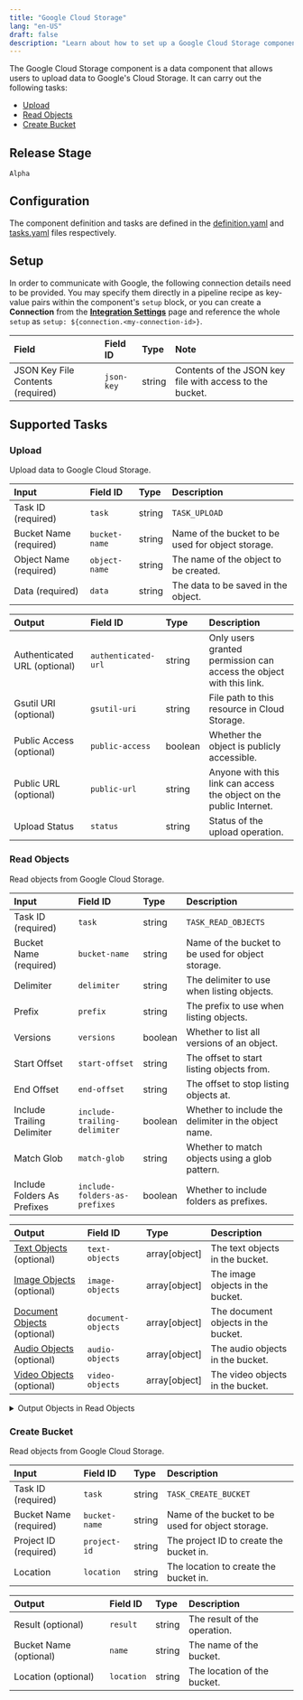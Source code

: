```yaml
---
title: "Google Cloud Storage"
lang: "en-US"
draft: false
description: "Learn about how to set up a Google Cloud Storage component https://github.com/instill-ai/instill-core"
---
```


The Google Cloud Storage component is a data component that allows users to upload data to Google's Cloud Storage.
It can carry out the following tasks:
- [Upload](#upload)
- [Read Objects](#read-objects)
- [Create Bucket](#create-bucket)

## Release Stage

`Alpha`

## Configuration

The component definition and tasks are defined in the [definition.yaml](https://github.com/instill-ai/pipeline-backend/blob/main/pkg/component/data/googlecloudstorage/v0/config/definition.yaml) and [tasks.yaml](https://github.com/instill-ai/pipeline-backend/blob/main/pkg/component/data/googlecloudstorage/v0/config/tasks.yaml) files respectively.


## Setup


In order to communicate with Google, the following connection details need to be
provided. You may specify them directly in a pipeline recipe as key-value pairs
within the component's `setup` block, or you can create a **Connection** from
the [**Integration Settings**](https://docs.instill-ai.com/docs/set-up-component)
page and reference the whole `setup` as `setup:
${connection.<my-connection-id>}`.

<div class="markdown-col-no-wrap" data-col-1 data-col-2>

| Field | Field ID | Type | Note |
| :--- | :--- | :--- | :--- |
| JSON Key File Contents (required) | `json-key` | string | Contents of the JSON key file with access to the bucket. |
</div>



## Supported Tasks

### Upload

Upload data to Google Cloud Storage.

<div class="markdown-col-no-wrap" data-col-1 data-col-2>

| Input | Field ID | Type | Description |
| :--- | :--- | :--- | :--- |
| Task ID (required) | `task` | string | `TASK_UPLOAD` |
| Bucket Name (required) | `bucket-name` | string | Name of the bucket to be used for object storage. |
| Object Name (required) | `object-name` | string | The name of the object to be created. |
| Data (required) | `data` | string | The data to be saved in the object. |

</div>


<div class="markdown-col-no-wrap" data-col-1 data-col-2>

| Output | Field ID | Type | Description |
| :--- | :--- | :--- | :--- |
| Authenticated URL (optional) | `authenticated-url` | string | Only users granted permission can access the object with this link. |
| Gsutil URI (optional) | `gsutil-uri` | string | File path to this resource in Cloud Storage. |
| Public Access (optional) | `public-access` | boolean | Whether the object is publicly accessible. |
| Public URL (optional) | `public-url` | string | Anyone with this link can access the object on the public Internet. |
| Upload Status | `status` | string | Status of the upload operation. |

</div>

### Read Objects

Read objects from Google Cloud Storage.

<div class="markdown-col-no-wrap" data-col-1 data-col-2>

| Input | Field ID | Type | Description |
| :--- | :--- | :--- | :--- |
| Task ID (required) | `task` | string | `TASK_READ_OBJECTS` |
| Bucket Name (required) | `bucket-name` | string | Name of the bucket to be used for object storage. |
| Delimiter | `delimiter` | string | The delimiter to use when listing objects. |
| Prefix | `prefix` | string | The prefix to use when listing objects. |
| Versions | `versions` | boolean | Whether to list all versions of an object. |
| Start Offset | `start-offset` | string | The offset to start listing objects from. |
| End Offset | `end-offset` | string | The offset to stop listing objects at. |
| Include Trailing Delimiter | `include-trailing-delimiter` | boolean | Whether to include the delimiter in the object name. |
| Match Glob | `match-glob` | string | Whether to match objects using a glob pattern. |
| Include Folders As Prefixes | `include-folders-as-prefixes` | boolean | Whether to include folders as prefixes. |

</div>


<div class="markdown-col-no-wrap" data-col-1 data-col-2>

| Output | Field ID | Type | Description |
| :--- | :--- | :--- | :--- |
| [Text Objects](#read-objects-text-objects) (optional) | `text-objects` | array[object] | The text objects in the bucket. |
| [Image Objects](#read-objects-image-objects) (optional) | `image-objects` | array[object] | The image objects in the bucket. |
| [Document Objects](#read-objects-document-objects) (optional) | `document-objects` | array[object] | The document objects in the bucket. |
| [Audio Objects](#read-objects-audio-objects) (optional) | `audio-objects` | array[object] | The audio objects in the bucket. |
| [Video Objects](#read-objects-video-objects) (optional) | `video-objects` | array[object] | The video objects in the bucket. |

</div>


<details>
<summary> Output Objects in Read Objects</summary>

<h4 id="read-objects-text-objects">Text Objects</h4>

<div class="markdown-col-no-wrap" data-col-1 data-col-2>

| Field | Field ID | Type | Note |
| :--- | :--- | :--- | :--- |
| [Attributes](#read-objects-attributes) | `attributes` | object | The attributes of the object. |
| Data | `data` | string | The data of the object. |

</div>

<h4 id="read-objects-attributes">Attributes</h4>

<div class="markdown-col-no-wrap" data-col-1 data-col-2>

| Field | Field ID | Type | Note |
| :--- | :--- | :--- | :--- |
| Content Disposition | `content-disposition` | string | The content disposition of the object. |
| Content Encoding | `content-encoding` | string | The content encoding of the object. |
| Content Language | `content-language` | string | The content language of the object. |
| Content Type | `content-type` | string | The content type of the object. |
| Media Link | `media-link` | string | The media link of the object. |
| Metadata | `metadata` | object | The object metadata. |
| Object Name | `name` | string | The name of the object. |
| Owner | `owner` | string | The owner of the object. |
| Size | `size` | integer | The size of the object. |
| Storage Class | `storage-class` | string | The storage class of the object. |

</div>

<h4 id="read-objects-image-objects">Image Objects</h4>

<div class="markdown-col-no-wrap" data-col-1 data-col-2>

| Field | Field ID | Type | Note |
| :--- | :--- | :--- | :--- |
| [Attributes](#read-objects-attributes) | `attributes` | object | The attributes of the object. |
| Data | `data` | string | The data of the object. |

</div>

<h4 id="read-objects-attributes">Attributes</h4>

<div class="markdown-col-no-wrap" data-col-1 data-col-2>

| Field | Field ID | Type | Note |
| :--- | :--- | :--- | :--- |
| Content Disposition | `content-disposition` | string | The content disposition of the object. |
| Content Encoding | `content-encoding` | string | The content encoding of the object. |
| Content Language | `content-language` | string | The content language of the object. |
| Content Type | `content-type` | string | The content type of the object. |
| Media Link | `media-link` | string | The media link of the object. |
| Metadata | `metadata` | object | The object metadata. |
| Object Name | `name` | string | The name of the object. |
| Owner | `owner` | string | The owner of the object. |
| Size | `size` | integer | The size of the object. |
| Storage Class | `storage-class` | string | The storage class of the object. |

</div>

<h4 id="read-objects-document-objects">Document Objects</h4>

<div class="markdown-col-no-wrap" data-col-1 data-col-2>

| Field | Field ID | Type | Note |
| :--- | :--- | :--- | :--- |
| [Attributes](#read-objects-attributes) | `attributes` | object | The attributes of the object. |
| Data | `data` | string | The data of the object. |

</div>

<h4 id="read-objects-attributes">Attributes</h4>

<div class="markdown-col-no-wrap" data-col-1 data-col-2>

| Field | Field ID | Type | Note |
| :--- | :--- | :--- | :--- |
| Content Disposition | `content-disposition` | string | The content disposition of the object. |
| Content Encoding | `content-encoding` | string | The content encoding of the object. |
| Content Language | `content-language` | string | The content language of the object. |
| Content Type | `content-type` | string | The content type of the object. |
| Media Link | `media-link` | string | The media link of the object. |
| Metadata | `metadata` | object | The object metadata. |
| Object Name | `name` | string | The name of the object. |
| Owner | `owner` | string | The owner of the object. |
| Size | `size` | integer | The size of the object. |
| Storage Class | `storage-class` | string | The storage class of the object. |

</div>

<h4 id="read-objects-audio-objects">Audio Objects</h4>

<div class="markdown-col-no-wrap" data-col-1 data-col-2>

| Field | Field ID | Type | Note |
| :--- | :--- | :--- | :--- |
| [Attributes](#read-objects-attributes) | `attributes` | object | The attributes of the object. |
| Data | `data` | string | The data of the object. |

</div>

<h4 id="read-objects-attributes">Attributes</h4>

<div class="markdown-col-no-wrap" data-col-1 data-col-2>

| Field | Field ID | Type | Note |
| :--- | :--- | :--- | :--- |
| Content Disposition | `content-disposition` | string | The content disposition of the object. |
| Content Encoding | `content-encoding` | string | The content encoding of the object. |
| Content Language | `content-language` | string | The content language of the object. |
| Content Type | `content-type` | string | The content type of the object. |
| Media Link | `media-link` | string | The media link of the object. |
| Metadata | `metadata` | object | The object metadata. |
| Object Name | `name` | string | The name of the object. |
| Owner | `owner` | string | The owner of the object. |
| Size | `size` | integer | The size of the object. |
| Storage Class | `storage-class` | string | The storage class of the object. |

</div>

<h4 id="read-objects-video-objects">Video Objects</h4>

<div class="markdown-col-no-wrap" data-col-1 data-col-2>

| Field | Field ID | Type | Note |
| :--- | :--- | :--- | :--- |
| [Attributes](#read-objects-attributes) | `attributes` | object | The attributes of the object. |
| Data | `data` | string | The data of the object. |

</div>

<h4 id="read-objects-attributes">Attributes</h4>

<div class="markdown-col-no-wrap" data-col-1 data-col-2>

| Field | Field ID | Type | Note |
| :--- | :--- | :--- | :--- |
| Content Disposition | `content-disposition` | string | The content disposition of the object. |
| Content Encoding | `content-encoding` | string | The content encoding of the object. |
| Content Language | `content-language` | string | The content language of the object. |
| Content Type | `content-type` | string | The content type of the object. |
| Media Link | `media-link` | string | The media link of the object. |
| Metadata | `metadata` | object | The object metadata. |
| Object Name | `name` | string | The name of the object. |
| Owner | `owner` | string | The owner of the object. |
| Size | `size` | integer | The size of the object. |
| Storage Class | `storage-class` | string | The storage class of the object. |

</div>
</details>


### Create Bucket

Read objects from Google Cloud Storage.

<div class="markdown-col-no-wrap" data-col-1 data-col-2>

| Input | Field ID | Type | Description |
| :--- | :--- | :--- | :--- |
| Task ID (required) | `task` | string | `TASK_CREATE_BUCKET` |
| Bucket Name (required) | `bucket-name` | string | Name of the bucket to be used for object storage. |
| Project ID (required) | `project-id` | string | The project ID to create the bucket in. |
| Location | `location` | string | The location to create the bucket in. |

</div>


<div class="markdown-col-no-wrap" data-col-1 data-col-2>

| Output | Field ID | Type | Description |
| :--- | :--- | :--- | :--- |
| Result (optional) | `result` | string | The result of the operation. |
| Bucket Name (optional) | `name` | string | The name of the bucket. |
| Location (optional) | `location` | string | The location of the bucket. |

</div>
